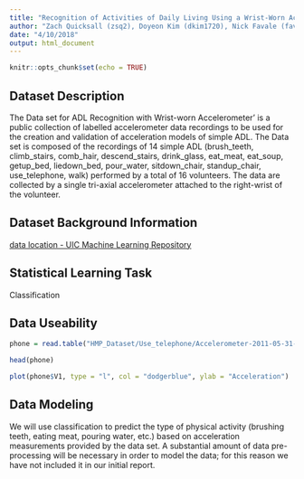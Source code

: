 ```yaml
---
title: "Recognition of Activities of Daily Living Using a Wrist-Worn Accelerometer"
author: "Zach Quicksall (zsq2), Doyeon Kim (dkim1720), Nick Favale (favale2), "
date: "4/10/2018"
output: html_document
---
```


```r
knitr::opts_chunk$set(echo = TRUE)
```

## Dataset Description

The Data set for ADL Recognition with Wrist-worn Accelerometer’ is a public collection of labelled accelerometer data recordings to be used for the creation and validation of acceleration models of simple ADL. The Data set is composed of the recordings of 14 simple ADL (brush_teeth, climb_stairs, comb_hair, descend_stairs, drink_glass, eat_meat, eat_soup, getup_bed, liedown_bed, pour_water, sitdown_chair, standup_chair, use_telephone, walk) performed by a total of 16 volunteers. The data are collected by a single tri-axial accelerometer attached to the right-wrist of the volunteer.

## Dataset Background Information

[data location - UIC Machine Learning  Repository](https://archive.ics.uci.edu/ml/datasets/Dataset+for+ADL+Recognition+with+Wrist-worn+Accelerometer)

## Statistical Learning Task

Classification

## Data Useability

```r
phone = read.table("HMP_Dataset/Use_telephone/Accelerometer-2011-05-31-16-31-11-use_telephone-f1.txt", sep = " ")

head(phone)
```

```r
plot(phone$V1, type = "l", col = "dodgerblue", ylab = "Acceleration")
```

## Data Modeling

We will use classification to predict the type of physical activity (brushing teeth, eating meat, pouring water, etc.) based on acceleration measurements provided by the data set. A substantial amount of data pre-processing will be necessary in order to model the data; for this reason we have not included it in our initial report.